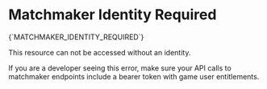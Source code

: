 # Matchmaker Identity Required

<Summary>{`MATCHMAKER_IDENTITY_REQUIRED`}</Summary>

This resource can not be accessed without an identity.

If you are a developer seeing this error, make sure your API calls to matchmaker endpoints include a bearer
token with game user entitlements.
